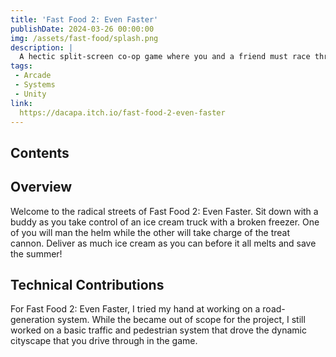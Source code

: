 ```yaml
---
title: 'Fast Food 2: Even Faster'
publishDate: 2024-03-26 00:00:00
img: /assets/fast-food/splash.png
description: |
  A hectic split-screen co-op game where you and a friend must race through the city streets launching ice-cream before it melts.
tags:
 - Arcade
 - Systems
 - Unity
link:
  https://dacapa.itch.io/fast-food-2-even-faster
---
```



## Contents

## Overview
Welcome to the radical streets of Fast Food 2: Even Faster. Sit down with a buddy as you take control of an ice cream truck with a  broken freezer. One of you will man the helm while the other will take charge of the treat cannon. Deliver as much ice cream as you can before it all melts and save the summer!

## Technical Contributions
For Fast Food 2: Even Faster, I tried my hand at working on a road-generation system. While the became out of scope for the project, I still worked on a basic traffic and pedestrian system that drove the dynamic cityscape that you drive through in the game.

